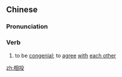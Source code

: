 ==Chinese==
{{zh-forms}}

===Pronunciation===
{{zh-pron
|m=xiāngtóu
|c=soeng1 tau4
|mn=qz,xm:siong-tâu/zz:siang-tâu
|cat=v
}}

===Verb===
{{zh-verb}}

# to be [[congenial]]; to [[agree]] [[with]] [[each other]]

[[zh:相投]]
